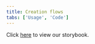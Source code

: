 ```yaml
---
title: Creation flows
tabs: ['Usage', 'Code']
---
```


Click <a href="https://pages.github.ibm.com/cloud-integration-design/ide-components/?path=/story/ide-create--simple-form" 
target="_blank">here</a> to view our storybook.
